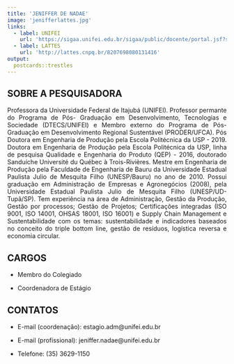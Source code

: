 ```yaml
---
title: 'JENIFFER DE NADAE'
image: 'jenifferlattes.jpg'
links:
  - label: UNIFEI
    url: 'https://sigaa.unifei.edu.br/sigaa/public/docente/portal.jsf?siape=1315016'
  - label: LATTES
    url: 'http://lattes.cnpq.br/8207698080131416'
output:
  postcards::trestles
---
```


<div style="text-align: justify">

## SOBRE A PESQUISADORA

Professora da Universidade Federal de Itajubá (UNIFEI). Professor permante do 
Programa de Pós- Graduação em Desenvolvimento, Tecnologias e Sociedade 
(DTECS/UNIFEI) e Membro externo do Programa de Pós-Graduação em Desenvolvimento 
Regional Sustentável (PRODER/UFCA). Pós Doutora em Engenharia de Produção pela 
Escola Politécnica da USP - 2019. Doutora em Engenharia de Produção pela Escola 
Politécnica da USP, linha de pesquisa Qualidade e Engenharia do Produto (QEP) - 
2016, doutorado Sanduíche Université du Québec à Trois-Rivières. Mestre em 
Engenharia de Produção pela Faculdade de Engenharia de Bauru da Universidade 
Estadual Paulista Julio de Mesquita Filho (UNESP/Bauru) no ano de 2010. Possui 
graduação em Administração de Empresas e Agronegócios (2008), pela Universidade 
Estadual Paulista Julio de Mesquita Filho (UNESP/UD-Tupã/SP). Tem experiência 
na área de Administração, Gestão da Produção, Gestão por processos; Gestão de 
Projetos; Certificações integradas (ISO 9001, ISO 14001, OHSAS 18001, ISO 16001) 
e Supply Chain Management e Sustentabilidade com os temas: sustentabilidade e 
indicadores baseados no conceito do triple bottom line, gestão de resíduos, 
logística reversa e economia circular.

## CARGOS

- Membro do Colegiado

- Coordenadora de Estágio

## CONTATOS

- E-mail (coordenação): estagio.adm@unifei.edu.br

- E-mail (profissional): jeniffer.nadae@unifei.edu.br  

- Telefone: (35) 3629-1150
